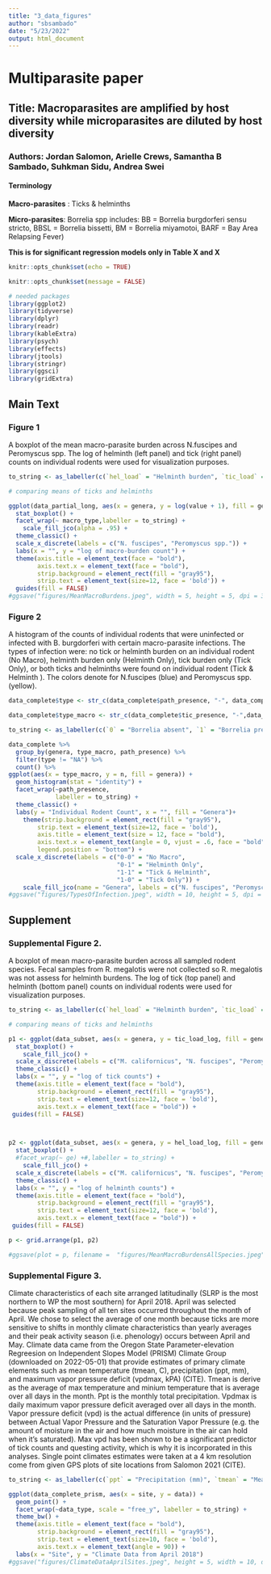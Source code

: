 ```yaml
---
title: "3_data_figures"
author: "sbsambado"
date: "5/23/2022"
output: html_document
---
```


# Multiparasite paper

## Title: Macroparasites are amplified by host diversity while microparasites are diluted by host diversity

### Authors: Jordan Salomon, Arielle Crews, Samantha B Sambado, Suhkman Sidu, Andrea Swei

#### Terminology

**Macro-parasites** : Ticks & helminths

**Micro-parasites**: Borrelia spp includes: BB = Borrelia burgdorferi sensu stricto, BBSL = Borrelia bissetti, BM = Borrelia miyamotoi, BARF = Bay Area Relapsing Fever)


**This is for significant regression models only in Table X and X**

```r
knitr::opts_chunk$set(echo = TRUE)

knitr::opts_chunk$set(message = FALSE)

# needed packages
library(ggplot2)
library(tidyverse)
library(dplyr)
library(readr)
library(kableExtra)
library(psych)
library(effects)
library(jtools)
library(stringr)
library(ggsci)
library(gridExtra)
```

## Main Text

### Figure 1
A boxplot of the mean macro-parasite burden across N.fuscipes and Peromyscus spp. The log of helminth (left panel) and tick (right panel) counts on individual rodents were used for visualization purposes. 

```r
to_string <- as_labeller(c(`hel_load` = "Helminth burden", `tic_load` = "Tick burden"))

# comparing means of ticks and helminths

ggplot(data_partial_long, aes(x = genera, y = log(value + 1), fill = genera )) +
  stat_boxplot() +
  facet_wrap(~ macro_type,labeller = to_string) +
    scale_fill_jco(alpha = .95) +
  theme_classic() +
  scale_x_discrete(labels = c("N. fuscipes", "Peromyscus spp.")) +
  labs(x = "", y = "log of macro-burden count") +
  theme(axis.title = element_text(face = "bold"),
        axis.text.x = element_text(face = "bold"),
        strip.background = element_rect(fill = "gray95"),
        strip.text = element_text(size=12, face = 'bold')) +
  guides(fill = FALSE)
#ggsave("figures/MeanMacroBurdens.jpeg", width = 5, height = 5, dpi = 320)
```


### Figure 2
A histogram of the counts of individual rodents that were uninfected or infected with B. burgdorferi with certain macro-parasite infections. The types of infection were: no tick or helminth burden on an individual rodent (No Macro), helminth burden only (Helminth Only), tick burden only (Tick Only), or both ticks and helminths were found on individual rodent (Tick & Helminth ). The colors denote for N.fuscipes (blue) and Peromyscus spp. (yellow).

```r
data_complete$type <- str_c(data_complete$path_presence, "-", data_complete$tic_presence, "-",data_complete$hel_presence)

data_complete$type_macro <- str_c(data_complete$tic_presence, "-",data_complete$hel_presence)

to_string <- as_labeller(c(`0` = "Borrelia absent", `1` = "Borrelia present"))

data_complete %>%
  group_by(genera, type_macro, path_presence) %>%
  filter(type != "NA") %>%
  count() %>%
ggplot(aes(x = type_macro, y = n, fill = genera)) +
  geom_histogram(stat = "identity") +
  facet_wrap(~path_presence,
             labeller = to_string) +
  theme_classic() + 
  labs(y = "Individual Rodent Count", x = "", fill = "Genera")+
    theme(strip.background = element_rect(fill = "gray95"),
        strip.text = element_text(size=12, face = 'bold'),
        axis.title = element_text(size = 12, face = "bold"),
        axis.text.x = element_text(angle = 0, vjust = .6, face = "bold"),
        legend.position = "bottom") +
  scale_x_discrete(labels = c("0-0" = "No Macro",
                              "0-1" = "Helminth Only",
                              "1-1" = "Tick & Helminth",
                              "1-0" = "Tick Only")) +
    scale_fill_jco(name = "Genera", labels = c("N. fuscipes", "Peromyscus spp.")) 
#ggsave("figures/TypesOfInfection.jpeg", width = 10, height = 5, dpi = 320)
```

## Supplement


### Supplemental Figure 2. 
A boxplot of mean macro-parasite burden across all sampled rodent species. Fecal samples from R. megalotis were not collected so R. megalotis was not assess for helminth burdens.  The log of tick (top panel) and helminth (bottom panel) counts on individual rodents were used for visualization purposes.

```r
to_string <- as_labeller(c(`hel_load` = "Helminth burden", `tic_load` = "Tick burden"))

# comparing means of ticks and helminths

p1 <- ggplot(data_subset, aes(x = genera, y = tic_load_log, fill = genera )) +
  stat_boxplot() +
    scale_fill_jco() +
  scale_x_discrete(labels = c("M. californicus", "N. fuscipes", "Peromyscus spp.", "R. megalotis")) +
  theme_classic() +
  labs(x = "", y = "log of tick counts") +
  theme(axis.title = element_text(face = "bold"),
        strip.background = element_rect(fill = "gray95"),
        strip.text = element_text(size=12, face = 'bold'),
        axis.text.x = element_text(face = "bold")) +
 guides(fill = FALSE)



p2 <- ggplot(data_subset, aes(x = genera, y = hel_load_log, fill = genera )) +
  stat_boxplot() +
  #facet_wrap(~ ge) +#,labeller = to_string) +
    scale_fill_jco() +
  scale_x_discrete(labels = c("M. californicus", "N. fuscipes", "Peromyscus spp.", "R. megalotis")) +
  theme_classic() +
  labs(x = "", y = "log of helminth counts") +
  theme(axis.title = element_text(face = "bold"),
        strip.background = element_rect(fill = "gray95"),
        strip.text = element_text(size=12, face = 'bold'),
        axis.text.x = element_text(face = "bold")) +
 guides(fill = FALSE)

p <- grid.arrange(p1, p2)

#ggsave(plot = p, filename =  "figures/MeanMacroBurdensAllSpecies.jpeg", width = 10, height = 5, dpi = 320)
```


### Supplemental Figure 3. 
Climate characteristics of each site arranged latitudinally (SLRP is the most northern to WP the most southern) for April 2018. April was selected because peak sampling of all ten sites occurred throughout the month of April. We chose to select the average of one month because ticks are more sensitive to shifts in monthly climate characteristics than yearly averages and their peak activity season (i.e. phenology) occurs between April and May. Climate data came from the Oregon State Parameter-elevation Regreesion on Independent Slopes Model (PRISM) Climate Group (downloaded on 2022-05-01) that provide estimates of primary climate elements such as mean temperature (tmean, C), precipitation (ppt,  mm), and maximum vapor pressure deficit (vpdmax, kPA) (CITE). Tmean is derive as the average of max temperature and minium temperature that is average over all days in the month. Ppt is the monthly total precipitation. Vpdmax is daily maximum vapor pressure deficit averaged over all days in the month. Vapor pressure deficit (vpd) is the actual difference (in units of pressure) between Actual Vapor Pressure and the Saturation Vapor Pressure (e.g. the amount of moisture in the air and how much moisture in the air can hold when it’s saturated). Max vpd has been shown to be a significant predictor of tick counts and questing activity, which is why it is incorporated in this analyses. Single point climates estimates were taken at a 4 km resolution come from given GPS plots of site locations from Salomon 2021 (CITE).

```r
to_string <- as_labeller(c(`ppt` = "Precipitation (mm)", `tmean` = "Mean Temperature (C)", vpdmax = "Max VPD (kPA)"))

ggplot(data_complete_prism, aes(x = site, y = data)) +
  geom_point() +
  facet_wrap(~data_type, scale = "free_y", labeller = to_string) +
  theme_bw() +
  theme(axis.title = element_text(face = "bold"),
        strip.background = element_rect(fill = "gray95"),
        strip.text = element_text(size=10, face = 'bold'),
        axis.text.x = element_text(angle = 90)) +
  labs(x = "Site", y = "Climate Data from April 2018")
#ggsave("figures/ClimateDataAprilSites.jpeg", height = 5, width = 10, dpi = 320)
  
```

